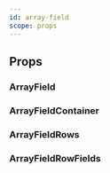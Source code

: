 ```yaml
---
id: array-field
scope: props
---
```


## Props

### ArrayField

<PropsTable of="ArrayField" />

### ArrayFieldContainer

<PropsTable of="ArrayFieldContainer" />

### ArrayFieldRows

<PropsTable of="ArrayFieldRows" />

### ArrayFieldRowFields

<PropsTable of="ArrayFieldRowFields" />
